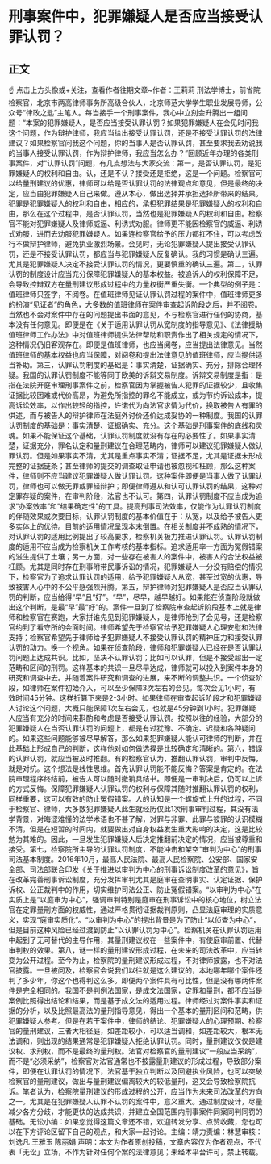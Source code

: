 # 刑事案件中，犯罪嫌疑人是否应当接受认罪认罚？
## 正文
☝ 点击上方头像或+关注，查看作者往期文章~作者：王莉莉 刑法学博士，前省院检察官，北京市两高律师事务所高级合伙人，北京师范大学学生职业发展导师，公众号“律政之匙”主笔人。每当接手一个刑事案件，我心中立刻会升腾出一组问题：“本案的犯罪嫌疑人，是否应当接受认罪认罚？如果犯罪嫌疑人在会见时问我这个问题，作为辩护律师，我应当给出接受认罪认罚，还是不接受认罪认罚的法律建议？如果检察官问我这个问题，你的当事人是否认罪认罚，甚至要求我去劝说我的当事人接受认罪认罚，作为辩护律师，我应当怎么办？”回顾近年办理的各类刑事案件，对“认罪认罚”问题，有几点想法与大家交流：第一，是否认罪认罚，是犯罪嫌疑人的权利和自由。认，还是不认？接受还是拒绝，这是一个问题。检察官可以给量刑建议的优惠，律师可以给是否认罪认罚的法律观点和意见，但是最终的决定，应当由犯罪嫌疑人自己来做。遵从本心，做出选择并承担选择所带来的结果。犯罪是犯罪嫌疑人的权利和自由，相应的，承担犯罪结果是犯罪嫌疑人的权利和自由，那么在这个过程中，是否认罪认罚，当然也是犯罪嫌疑人的权利和自由。检察官不能对犯罪嫌疑人及律师威逼、利诱式劝服。律师更不能因检察官的威逼、利诱式劝服，进而去劝服犯罪嫌疑人。如果连检察官给予的压力都扛不住，可以考虑改行不做辩护律师，避免执业激烈场景。会见时，无论犯罪嫌疑人提出接受认罪认罚，还是不接受认罪认罚，都应当与犯罪嫌疑人反复确认。我的习惯是确认三遍。尤其是犯罪嫌疑人决定不接受认罪认罚的情况，更要慎重的确认三遍。第二，认罪认罚的制度设计应当充分保障犯罪嫌疑人的基本权益。被追诉人的权利保障不足，会导致控辩双方在量刑建议形成过程中的力量权衡严重失衡。一个典型的例子是：值班律师只签字，不阅卷。在值班律师见证认罪认罚过程的案件中，值班律师更多的扮演“见证者”的角色，大多数的值班律师在案件审查起诉阶段之后，并不阅卷。当然也不会对案件中存在的问题提出书面的意见，不与检察官进行任何的协商，基本没有任何意见。即便是在《关于适用认罪认罚从宽制度的指导意见》、《法律援助值班律师工作办法》中对值班律师提供法律帮助和职责作出了相关规定的情况下，这种情况仍旧客观存在。即便是值班律师，也应当阅卷，应当提出法律意见。当然值班律师的基本权益也应当保障，对阅卷和提出法律意见的值班律师，应当提供适当补助。第三，认罪认罚制度的基础是：事实清楚，证据确实、充分，排除合理怀疑。我国的认罪认罚制度不能等同于欧美的诉辩交易制度。诉辩交易制度是指：是指在法院开庭审理刑事案件之前，检察官因为掌握被告人犯罪的证据较少，且收集证据比较困难或代价高昂，为避免所指控的罪名不能成立，或为节约诉讼成本，提高诉讼效率，以作出较轻的指控，许诺代为向法官求情为代价，换取被告人有罪的供述，而与被告人的辩护律师在法庭外讨价还价达成妥协的一种制度。我国的认罪认罚制度的基础是：事实清楚、证据确实、充分。这个基础是刑事案件的底线和灵魂。如果不能保证这个基础，认罪认罚制度就没有存在的必要性了。如果事实清楚，证据充分，罪名认定和量刑建议在合理范畴内，律师可以建议犯罪嫌疑人做认罪认罚。但是如果事实不清，尤其是重点事实不清；证据不足，尤其是证据未形成完整的证据链条；甚至律师的提交的调查取证申请也被忽视和枉顾，那么这种案件，律师则不应当建议犯罪嫌疑人做认罪认罚。这种案件即便是当事人做了认罪认罚，律师也可以做无罪或罪轻辩护；即便律师遵从和认可认罪认罚的结果，这种对定罪存疑的案件，在审判阶段，法官也不认可。第四，认罪认罚制度不应当成为追求“办案效率”和“结果确定性”的工具。提高刑事司法效率，仅能作为认罪认罚制度的伴随效果或次要目标，认罪认罚制度的基本价值在于：从宽，以及给予被告人更多实体上的优待。目前的适用情况呈现本末倒置。在相关制度并不成熟的情况下，对认罪认罚的适用比例提出了较高要求，检察机关极力推进认罪认罚。认罪认罚制度的适用不应当成为检察机关工作考核的基本指标。追求适用率一方面为冤假错案的滋生提供了土壤；另一方面，对一些存在被害人的案件中，被害人的合法权益被枉顾。尤其是同时存在刑事附带民事诉讼的情况，犯罪嫌疑人一分没有赔偿的情况下，检察官为了追求认罪认罚的适用，给予犯罪嫌疑人从宽，甚至过宽的优惠，导致被害人心中的不公平感强烈升腾。第五，辩护律师对犯罪嫌疑人是否应当认罪认罚的判断，应当给得“早”且“好”。“早”，尽早，越早越好。如果能在侦查阶段就做出这个判断，是最“早”最“好”的。案件一旦到了检察院审查起诉阶段基本上就是律师和检察官在赛跑，大家拼谁先见到犯罪嫌疑人，是律师抢到了会见号，还是检察官约到了看守所的会面时间。律师希望先于检察官给予犯罪嫌疑人心理安慰和法律支持；检察官希望先于律师给予犯罪嫌疑人不接受认罪认罚的精神压力和接受认罪认罚的动力。换一个视角。如果在侦查阶段，律师和犯罪嫌疑人已经在是否认罪认罚问题上达成共识。比如，坚决不认罪认罚；比如可以认罪，但是不接受超出一定范畴和区间的刑罚。这样基本的共识一旦尽早达成，律师就可以投入到案件本身的研究和调查中去。并随着案件研究和调查的进展，来不断的调整共识。一个侦查阶段，如律师在案件初始介入，可以至少保障3次左右的会见。每次会见1小时，有效时间45分钟。这样折算下来是2-3小时。如果律师在审查起诉阶段才和犯罪嫌疑人讨论这个问题，大概只能保障1次左右会见，也就是45分钟到1小时。犯罪嫌疑人应当有充分的时间来斟酌和考虑是否接受认罪认罚。按照以往的经验，大部分的犯罪嫌疑人在当否认罪认罚的问题上，都是有过犹豫、不确定、迟疑和各种疑问的。如果这些问题能够被尽早解答，那么如果犯罪嫌疑人能认可律师的判断，并在此基础上形成自己的判断，这样他对如何做选择是比较确定和清晰的。第六，错误的认罪认罚，就应当被及时推翻。有的检察官认为，推翻认罪认罚，审判中反悔，就是对抗。这个想法是线性思维。首先认罪认罚能不能反悔？答案是肯定的。在法院审理程序终结前，被告人可以随时撤销具结书。即便是一审判决后，仍可以上诉的方式反悔。保障犯罪嫌疑人认罪认罚的权利与保障其随时推翻认罪认罚的权利，同样重要，这可以有效的防止冤假错案。人的认知是一个螺旋式上升的过程，不同于检察官、律师，大多数犯罪嫌疑人此生就经历仅此1次刑事审判过程，其没有法学背景，对晦涩难懂的法学术语也不甚了解，对罪与非罪、此罪与彼罪的认识模糊不清，但是在短暂的时间内，就要做出对自身权益发生重大影响的决定，这是比较勉为其难的。因此，一旦发生犯罪嫌疑人后决定推翻前决定的情况，应当被尊重和接受。第七，检察院所主导的认罪认罚制度，不能冲击和架空“审判为中心”的刑事司法基本制度。2016年10月，最高人民法院、最高人民检察院、公安部、国家安全部、司法部联合印发《关于推进以审判为中心的刑事诉讼制度改革的意见》，旨在改革完善刑事诉讼制度，充分发挥审判尤其是庭审在查明事实、认定证据、保护诉权、公正裁判中的作用，切实维护司法公正、防止冤假错案。“以审判为中心”在实质上是“以庭审为中心”，强调审判特别是庭审在刑事诉讼中的核心地位，树立法官在定罪量刑方面的权威性，通过严格贯彻证据裁判原则，凸显法庭审理的实质意义，实现“庭审实质化”。“以审判为中心”的提出背景是为了防止“以侦查为中心”，但是目前这种风险已经过渡到防止“以认罪认罚为中心”。检察机关在认罪认罚适用中起到了无可替代的主导作用，其量刑建议权在一些案件中，有使庭审前置、代替审判权的效果。第八，谜一样的量刑建议形成过程，在未来的司法改革中，应当转变为公开过程。至今为止，检察院的量刑建议形成过程，不对律师披露，也不对法官披露。一旦被问及，检察官会说我们以往就是这么建议的，本地哪年哪个案件还判了多少年，你这个也得判这么多。即便两个案件具有可比性，但是没有哪两件案件是完全相同的。我国不是判例法国家，是成文法国家，定罪和量刑，都不应当是案例比照得出结论和结果，而是基于成文法的适用过程。律师经过对案件事实和证据的分析，以及比照最高法的量刑指导意见，得出一个基本的量刑区间和范畴，供犯罪嫌疑人参考。但是在若干案件中，律师的结论、犯罪嫌疑人的心理预期、检察官的量刑建议，三者大相径庭，如差距较小，可以适当调和，如差距较大，根本无法调和，则出现的结果通常是犯罪嫌疑人拒绝认罪认罚。同时，量刑建议仅仅是建议权、求刑权，而不是最终的量刑权。法官对检察官的量刑建议“一般应当采纳”，而不是“必须采纳”，检察官对法官通常也不披露量刑建议的形成过程，导致部分案件，即便在认罪认罚的情况下，法官基于独立判断以及回避执业风险，也可以突破检察官的量刑建议，做出与量刑建议偏离较大的较低量刑，这又会导致检察院抗诉。笔者认为，检察院量刑建议的形成过程的公开，应当作为未来司法改革的方向之一。尤其是在犯罪嫌疑人认罪不认罚的案件中，意义重大。通过制度设计，尽量减少各方分歧，才能更快的达成共识，并建立全国范围内刑事案件同案同判同罚的基础。无讼小编：如果您觉得这篇文章还不错，欢迎转发分享、点赞收藏，您也可以在下方评论区留下自己的观点，和大家一起讨论。主编：靖力责编：林慧审核：刘逸凡 王雅玉 陈丽娟 声明：本文为作者原创投稿，文章内容仅为作者观点，不代表「无讼」立场，不作为针对任何个案的法律意见；未经本平台许可，禁止转载。